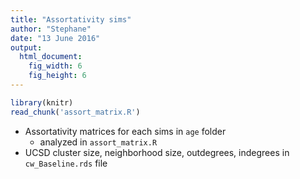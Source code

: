```yaml
---
title: "Assortativity sims"
author: "Stephane"
date: "13 June 2016"
output:
  html_document:
    fig_width: 6
    fig_height: 6
---
```


```r
library(knitr)
read_chunk('assort_matrix.R')
```

* Assortativity matrices for each sims in `age` folder
    + analyzed in `assort_matrix.R`
* UCSD cluster size, neighborhood size, outdegrees, indegrees in `cw_Baseline.rds` file

```r
```

```r
```

```r
```

```r
```

```r
```

```r
```

```r
```

```r
```


